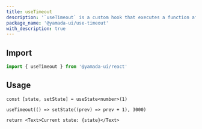 ```yaml
---
title: useTimeout
description: '`useTimeout` is a custom hook that executes a function after a specified number of milliseconds.'
package_name: '@yamada-ui/use-timeout'
with_description: true
---
```


## Import

```ts
import { useTimeout } from '@yamada-ui/react'
```

## Usage

```tsx functional=true
const [state, setState] = useState<number>(1)

useTimeout(() => setState((prev) => prev + 1), 3000)

return <Text>Current state: {state}</Text>
```

